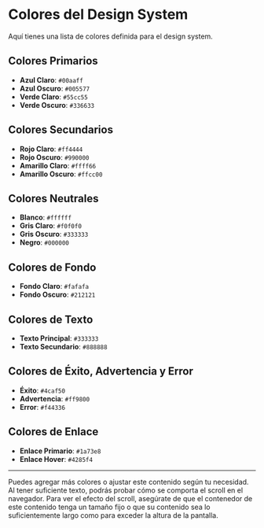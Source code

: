 # Colores del Design System

Aquí tienes una lista de colores definida para el design system.

## Colores Primarios

- **Azul Claro**: `#00aaff`
- **Azul Oscuro**: `#005577`
- **Verde Claro**: `#55cc55`
- **Verde Oscuro**: `#336633`

## Colores Secundarios

- **Rojo Claro**: `#ff4444`
- **Rojo Oscuro**: `#990000`
- **Amarillo Claro**: `#ffff66`
- **Amarillo Oscuro**: `#ffcc00`

## Colores Neutrales

- **Blanco**: `#ffffff`
- **Gris Claro**: `#f0f0f0`
- **Gris Oscuro**: `#333333`
- **Negro**: `#000000`

## Colores de Fondo

- **Fondo Claro**: `#fafafa`
- **Fondo Oscuro**: `#212121`

## Colores de Texto

- **Texto Principal**: `#333333`
- **Texto Secundario**: `#888888`

## Colores de Éxito, Advertencia y Error

- **Éxito**: `#4caf50`
- **Advertencia**: `#ff9800`
- **Error**: `#f44336`

## Colores de Enlace

- **Enlace Primario**: `#1a73e8`
- **Enlace Hover**: `#4285f4`

---

Puedes agregar más colores o ajustar este contenido según tu necesidad. Al tener suficiente texto, podrás probar cómo se comporta el scroll en el navegador. Para ver el efecto del scroll, asegúrate de que el contenedor de este contenido tenga un tamaño fijo o que su contenido sea lo suficientemente largo como para exceder la altura de la pantalla.
